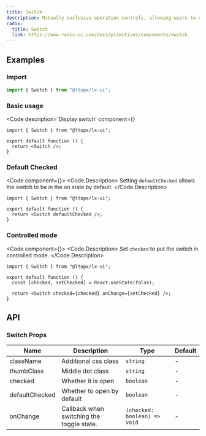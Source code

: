 ```yaml
---
title: Switch
description: Mutually exclusive operation controls, allowing users to enable or disable a specific function.
radix:
  title: Switch
  link: https://www.radix-ui.com/docs/primitives/components/switch
---
```



## Examples

### Import

```js copy
import { Switch } from "@ltopx/lx-ui";
```

### Basic usage

<Code 
  description='Display switch' 
  component={<Basic />}
>
```tsx filename="Switch.tsx" copy
import { Switch } from "@ltopx/lx-ui";

export default function () {
  return <Switch />;
}
```
</Code>

### Default Checked

<Code component={<DefaultChecked />}>
<Code.Description>
Setting `defaultChecked` allows the switch to be in the on state by default.
</Code.Description>
```tsx filename="Switch.tsx" copy
import { Switch } from "@ltopx/lx-ui";

export default function () {
  return <Switch defaultChecked />;
}
```
</Code>

### Controlled mode

<Code component={<Checked />}>
<Code.Description>
Set `checked` to put the switch in controlled mode.
</Code.Description>
```tsx filename="Switch.tsx" copy
import { Switch } from "@ltopx/lx-ui";

export default function () {
  const [checked, setChecked] = React.useState(false);
  
  return <Switch checked={checked} onChange={setChecked} />;
}
```
</Code>

## API

### Switch Props

| Name           | Description                               | Type                         | Default |
| -------------- | ----------------------------------------- | ---------------------------- | ------- |
| className      | Additional css class                      | `string`                     | -       |
| thumbClass     | Middle dot class                          | `string`                     | -       |
| checked        | Whether it is open                        | `boolean`                    | -       |
| defaultChecked | Whether to open by default                | `boolean`                    | -       |
| onChange       | Callback when switching the toggle state. | `(checked: boolean) => void` | -       |

